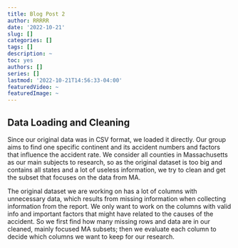 ```yaml
---
title: Blog Post 2
author: RRRRR
date: '2022-10-21'
slug: []
categories: []
tags: []
description: ~
toc: yes
authors: []
series: []
lastmod: '2022-10-21T14:56:33-04:00'
featuredVideo: ~
featuredImage: ~
---
```

## Data Loading and Cleaning 

Since our original data was in CSV format, we loaded it directly. Our group aims to find one specific continent and its accident numbers and factors that influence the accident rate. We consider all counties in Massachusetts as our main subjects to research, so as the original dataset is too big and contains all states and a lot of useless information, we try to clean and get the subset that focuses on the data from MA.

The original dataset we are working on has a lot of columns with unnecessary data, which results from missing information when collecting information from the report. We only want to work on the columns with valid info and important factors that might have related to the causes of the accident. So we first find how many missing rows and data are in our cleaned, mainly focused MA subsets; then we evaluate each column to decide which columns we want to keep for our research.

```r

```

